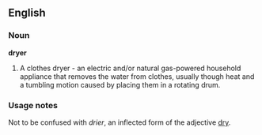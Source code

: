 ==English==

===Noun===

'''dryer'''

# A clothes dryer - an electric and/or natural gas-powered household appliance that removes the water from clothes, usually though heat and a tumbling motion caused by placing them in a rotating drum.

===Usage notes===

Not to be confused with ''drier'', an inflected form of the adjective [[dry]].